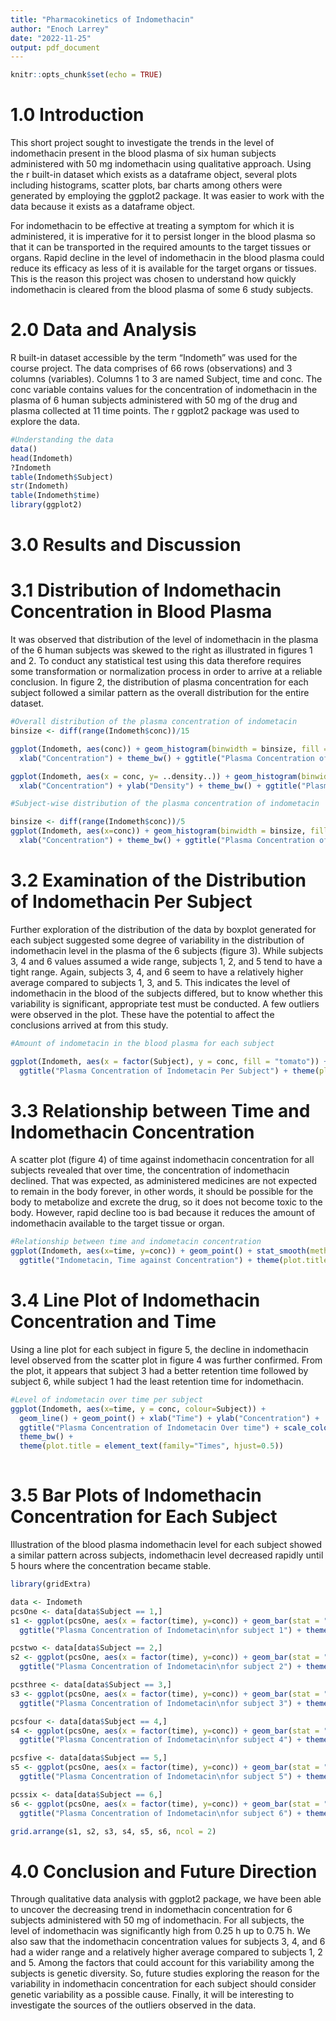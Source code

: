 ---
title: "Pharmacokinetics of Indomethacin"
author: "Enoch Larrey"
date: "2022-11-25"
output: pdf_document
---

```{r setup, include=FALSE}
knitr::opts_chunk$set(echo = TRUE)
```

# 1.0 Introduction

This short project sought to investigate the trends in the level of indomethacin present in the blood plasma of six human subjects administered with 50 mg indomethacin using qualitative approach. Using the r built-in dataset which exists as a dataframe object, several plots including histograms, scatter plots, bar charts among others were generated by employing the ggplot2 package. It was easier to work with the data because it exists as a dataframe object.

For indomethacin to be effective at treating a symptom for which it is administered, it is imperative for it to persist longer in the blood plasma so that it can be transported in the required amounts to the target tissues or organs. Rapid decline in the level of indomethacin in the blood plasma could reduce its efficacy as less of it is available for the target organs or tissues. This is the reason this project was chosen to understand how quickly indomethacin is cleared from the blood plasma of some 6 study subjects.

# 2.0 Data and Analysis

R built-in dataset accessible by the term “Indometh” was used for the course project. The data comprises of 66 rows (observations) and 3 columns (variables). Columns 1 to 3 are named Subject, time and conc. The conc variable contains values for the concentration of indomethacin in the plasma of 6 human subjects administered with 50 mg of the drug and plasma collected at 11 time points.
The r ggplot2 package was used to explore the data.


```{r}
#Understanding the data
data()
head(Indometh)
?Indometh
table(Indometh$Subject)
str(Indometh)
table(Indometh$time)
library(ggplot2)
```
# 3.0 Results and Discussion

# 3.1 Distribution of Indomethacin Concentration in Blood Plasma

It was observed that distribution of the level of indomethacin in the plasma of the 6 human subjects was skewed to the right as illustrated in figures 1 and 2. To conduct any statistical test using this data therefore requires some transformation or normalization process in order to arrive at a reliable conclusion. In figure 2, the distribution of plasma concentration for each subject followed a similar pattern as the overall distribution for the entire dataset.



```{r}
#Overall distribution of the plasma concentration of indometacin
binsize <- diff(range(Indometh$conc))/15

ggplot(Indometh, aes(conc)) + geom_histogram(binwidth = binsize, fill = "orange", colour = "black") +
  xlab("Concentration") + theme_bw() + ggtitle("Plasma Concentration of Indometacin") + theme(plot.title = element_text(family="Times", hjust=0.5))

ggplot(Indometh, aes(x = conc, y= ..density..)) + geom_histogram(binwidth = binsize, fill = "orange", colour = "black") + geom_density() + 
  xlab("Concentration") + ylab("Density") + theme_bw() + ggtitle("Plasma Concentration of Indometacin") + theme(plot.title = element_text(family="Times", hjust=0.5))

```


```{r}
#Subject-wise distribution of the plasma concentration of indometacin

binsize <- diff(range(Indometh$conc))/5
ggplot(Indometh, aes(x=conc)) + geom_histogram(binwidth = binsize, fill = "purple", colour = "black") + facet_grid(Subject ~ .) + theme(strip.background = element_rect(fill = "pink")) +
  xlab("Concentration") + theme_bw() + ggtitle("Plasma Concentration of Indometacin Per Subject") + theme(plot.title = element_text(family="Times", hjust=0.5))

```
# 3.2 Examination of the Distribution of Indomethacin Per Subject

Further exploration of the distribution of the data by boxplot generated for each subject suggested some degree of variability in the distribution of indomethacin level in the plasma of the 6 subjects (figure 3). While subjects 3, 4 and 6 values assumed a wide range, subjects 1, 2, and 5 tend to have a tight range. Again, subjects 3, 4, and 6 seem to have a relatively higher average compared to subjects 1, 3, and 5. This indicates the level of indomethacin in the blood of the subjects differed, but to know whether this variability is significant, appropriate test must be conducted. A few outliers were observed in the plot. These have the potential to affect the conclusions arrived at from this study. 


```{r}
#Amount of indometacin in the blood plasma for each subject

ggplot(Indometh, aes(x = factor(Subject), y = conc, fill = "tomato")) + geom_boxplot() + guides(fill = FALSE) + xlab("Subject") + ylab("Concentration") +
  ggtitle("Plasma Concentration of Indometacin Per Subject") + theme(plot.title = element_text(family="Times", hjust=0.5))

```
# 3.3 Relationship between Time and Indomethacin Concentration

A scatter plot (figure 4) of time against indomethacin concentration for all subjects revealed that over time, the concentration of indomethacin declined. That was expected, as administered medicines are not expected to remain in the body forever, in other words, it should be possible for the body to metabolize and excrete the drug, so it does not become toxic to the body. However, rapid decline too is bad because it reduces the amount of indomethacin available to the target tissue or organ.


```{r}
#Relationship between time and indometacin concentration
ggplot(Indometh, aes(x=time, y=conc)) + geom_point() + stat_smooth(method = lm) + xlab("Time") + ylab("Concentration") +
  ggtitle("Indometacin, Time against Concentration") + theme(plot.title = element_text(family="Times", hjust=0.5))

```
# 3.4 Line Plot of Indomethacin Concentration and Time

Using a line plot for each subject in figure 5, the decline in indomethacin level observed from the scatter plot in figure 4 was further confirmed. From the plot, it appears that subject 3 had a better retention time followed by subject 6, while subject 1 had the least retention time for indomethacin.


```{r}
#Level of indometacin over time per subject
ggplot(Indometh, aes(x=time, y = conc, colour=Subject)) +
  geom_line() + geom_point() + xlab("Time") + ylab("Concentration") +
  ggtitle("Plasma Concentration of Indometacin Over time") + scale_colour_brewer(palette="Set3") +
  theme_bw() +
  theme(plot.title = element_text(family="Times", hjust=0.5))
  

```

# 3.5 Bar Plots of Indomethacin Concentration for Each Subject

Illustration of the blood plasma indomethacin level for each subject showed a similar pattern across subjects, indomethacin level decreased rapidly until 5 hours where the concentration became stable.



```{r}
library(gridExtra)

data <- Indometh
pcsOne <- data[data$Subject == 1,]
s1 <- ggplot(pcsOne, aes(x = factor(time), y=conc)) + geom_bar(stat = "identity", fill = "blue") + theme_bw() + xlab("Time") + ylab("Plasma Concentration") +
  ggtitle("Plasma Concentration of Indometacin\nfor subject 1") + theme(plot.title = element_text(family="Times", hjust=0.5))

pcstwo <- data[data$Subject == 2,]
s2 <- ggplot(pcsOne, aes(x = factor(time), y=conc)) + geom_bar(stat = "identity", fill = "blue") + theme_bw() + xlab("Time") + ylab("Plasma Concentration") +
  ggtitle("Plasma Concentration of Indometacin\nfor subject 2") + theme(plot.title = element_text(family="Times", hjust=0.5))

pcsthree <- data[data$Subject == 3,]
s3 <- ggplot(pcsOne, aes(x = factor(time), y=conc)) + geom_bar(stat = "identity", fill = "blue") + theme_bw() + xlab("Time") + ylab("Plasma Concentration") +
  ggtitle("Plasma Concentration of Indometacin\nfor subject 3") + theme(plot.title = element_text(family="Times", hjust=0.5))

pcsfour <- data[data$Subject == 4,]
s4 <- ggplot(pcsOne, aes(x = factor(time), y=conc)) + geom_bar(stat = "identity", fill = "blue") + theme_bw() + xlab("Time") + ylab("Plasma Concentration") +
  ggtitle("Plasma Concentration of Indometacin\nfor subject 4") + theme(plot.title = element_text(family="Times", hjust=0.5))

pcsfive <- data[data$Subject == 5,]
s5 <- ggplot(pcsOne, aes(x = factor(time), y=conc)) + geom_bar(stat = "identity", fill = "blue") + theme_bw() + xlab("Time") + ylab("Plasma Concentration") +
  ggtitle("Plasma Concentration of Indometacin\nfor subject 5") + theme(plot.title = element_text(family="Times", hjust=0.5))

pcssix <- data[data$Subject == 6,]
s6 <- ggplot(pcsOne, aes(x = factor(time), y=conc)) + geom_bar(stat = "identity", fill = "blue") + theme_bw() + xlab("Time") + ylab("Plasma Concentration") +
  ggtitle("Plasma Concentration of Indometacin\nfor subject 6") + theme(plot.title = element_text(family="Times", hjust=0.5))

grid.arrange(s1, s2, s3, s4, s5, s6, ncol = 2)
```
# 4.0 Conclusion and Future Direction

Through qualitative data analysis with ggplot2 package, we have been able to uncover the decreasing trend in indomethacin concentration for 6 subjects administered with 50 mg of indomethacin. For all subjects, the level of indomethacin was significantly high from 0.25 h up to 0.75 h. We also saw that the indomethacin concentration values for subjects 3, 4, and 6 had a wider range and a relatively higher average compared to subjects 1, 2 and 5. Among the factors that could account for this variability among the subjects is genetic diversity. So, future studies exploring the reason for the variability in indomethacin concentration for each subject should consider genetic variability as a possible cause. Finally, it will be interesting to investigate the sources of the outliers observed in the data.

